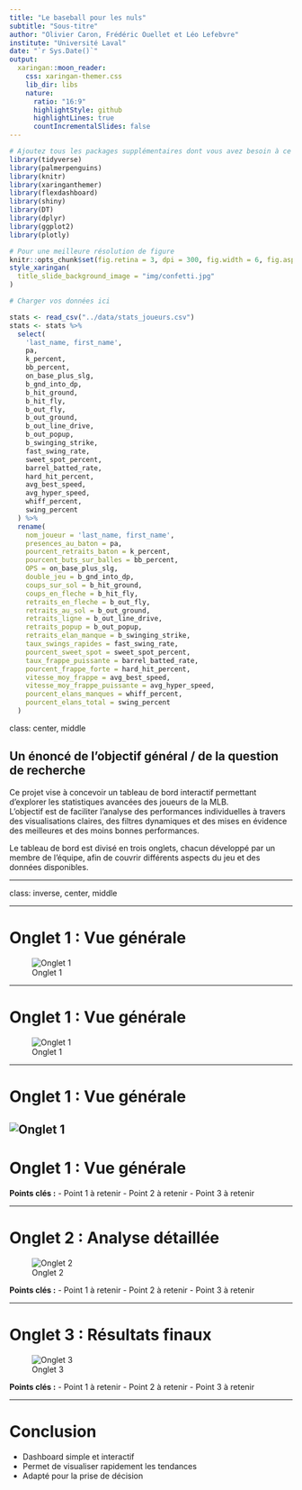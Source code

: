 ---
title: "Le baseball pour les nuls"
subtitle: "Sous-titre"
author: "Olivier Caron, Frédéric Ouellet et Léo Lefebvre"
institute: "Université Laval"
date: "`r Sys.Date()`"
output:
  xaringan::moon_reader:
    css: xaringan-themer.css
    lib_dir: libs
    nature:
      ratio: "16:9"
      highlightStyle: github
      highlightLines: true
      countIncrementalSlides: false
---

```{r load-packages, include = FALSE}
# Ajoutez tous les packages supplémentaires dont vous avez besoin à ce chunk
library(tidyverse)
library(palmerpenguins)
library(knitr)
library(xaringanthemer)
library(flexdashboard)
library(shiny)
library(DT)
library(dplyr)
library(ggplot2)
library(plotly)
```

```{r setup, include=FALSE}
# Pour une meilleure résolution de figure
knitr::opts_chunk$set(fig.retina = 3, dpi = 300, fig.width = 6, fig.asp = 0.618, out.width = "80%", warning = FALSE, message = FALSE)
style_xaringan(
  title_slide_background_image = "img/confetti.jpg"
)
```

```{r load-data, include=FALSE}
# Charger vos données ici

stats <- read_csv("../data/stats_joueurs.csv")
stats <- stats %>%
  select(
    'last_name, first_name',
    pa,
    k_percent,
    bb_percent,
    on_base_plus_slg,
    b_gnd_into_dp,
    b_hit_ground,
    b_hit_fly,
    b_out_fly,
    b_out_ground,
    b_out_line_drive,
    b_out_popup,
    b_swinging_strike,
    fast_swing_rate,
    sweet_spot_percent,
    barrel_batted_rate,
    hard_hit_percent,
    avg_best_speed,
    avg_hyper_speed,
    whiff_percent,
    swing_percent
  ) %>%
  rename(
    nom_joueur = 'last_name, first_name',
    presences_au_baton = pa,
    pourcent_retraits_baton = k_percent,
    pourcent_buts_sur_balles = bb_percent,
    OPS = on_base_plus_slg,
    double_jeu = b_gnd_into_dp,
    coups_sur_sol = b_hit_ground,
    coups_en_fleche = b_hit_fly,
    retraits_en_fleche = b_out_fly,
    retraits_au_sol = b_out_ground,
    retraits_ligne = b_out_line_drive,
    retraits_popup = b_out_popup,
    retraits_elan_manque = b_swinging_strike,
    taux_swings_rapides = fast_swing_rate,
    pourcent_sweet_spot = sweet_spot_percent,
    taux_frappe_puissante = barrel_batted_rate,
    pourcent_frappe_forte = hard_hit_percent,
    vitesse_moy_frappe = avg_best_speed,
    vitesse_moy_frappe_puissante = avg_hyper_speed,
    pourcent_elans_manques = whiff_percent,
    pourcent_elans_total = swing_percent
  )
```



class: center, middle

## Un énoncé de l'objectif général / de la question de recherche

Ce projet vise à concevoir un tableau de bord interactif permettant d’explorer les statistiques avancées des joueurs de la MLB.  
L’objectif est de faciliter l’analyse des performances individuelles à travers des visualisations claires, des filtres dynamiques et des mises en évidence des meilleures et des moins bonnes performances.

Le tableau de bord est divisé en trois onglets, chacun développé par un membre de l’équipe, afin de couvrir différents aspects du jeu et des données disponibles.

---

class: inverse, center, middle

---

# Onglet 1 : Vue générale

![Onglet 1](img/image1_onglet1.png)

---

# Onglet 1 : Vue générale

![Onglet 1](img/image2_onglet1.png)

---

# Onglet 1 : Vue générale

![Onglet 1](img/image3_onglet1.png)
---

# Onglet 1 : Vue générale


**Points clés :**
- Point 1 à retenir
- Point 2 à retenir
- Point 3 à retenir

---

# Onglet 2 : Analyse détaillée

![Onglet 2](chemin/vers/onglet2.png)

**Points clés :**
- Point 1 à retenir
- Point 2 à retenir
- Point 3 à retenir

---

# Onglet 3 : Résultats finaux

![Onglet 3](chemin/vers/onglet3.png)

**Points clés :**
- Point 1 à retenir
- Point 2 à retenir
- Point 3 à retenir

---

# Conclusion

- Dashboard simple et interactif
- Permet de visualiser rapidement les tendances
- Adapté pour la prise de décision